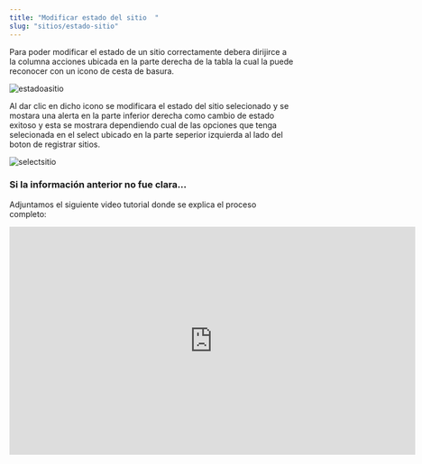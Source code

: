 ```yaml
---
title: "Modificar estado del sitio  "
slug: "sitios/estado-sitio"
---
```



<Tabs>
  <TabItem label="Endpoint">
    <ApiEndpoint url={`${API_BASE_URL}admin/sitios`} />
  </TabItem>
</Tabs>

Para poder modificar el estado de un sitio correctamente debera dirijirce a la columna acciones ubicada en la parte derecha de la tabla la cual la puede reconocer con un icono de cesta de basura.

<Image src={estadoasitio} alt="estadoasitio" width={3148} height={2270} />

Al dar clic en dicho icono se modificara el estado del sitio selecionado y se mostara una alerta en la parte inferior derecha como cambio de estado exitoso y esta se mostrara dependiendo cual de las opciones que tenga selecionada en el select ubicado en la parte seperior izquierda al lado del boton de registrar sitios.

<Image src={selectsitio} alt="selectsitio" width={3148} height={2270} />

### Si la información anterior no fue clara...

Adjuntamos el siguiente video tutorial donde se explica el proceso completo:

<div style={{ display: "flex", justifyContent: "center" }}>
  <iframe
    width="720"
    height="405"
    src="https://www.youtube.com/embed/LrBOjhz_J9Y"
    title="Tutorial"
    frameBorder="0"
    allow="accelerometer; autoplay; clipboard-write; encrypted-media; gyroscope; picture-in-picture"
    allowFullScreen
  ></iframe>
</div>
